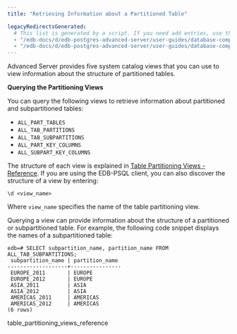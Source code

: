 ```yaml
---
title: "Retrieving Information about a Partitioned Table"

legacyRedirectsGenerated:
  # This list is generated by a script. If you need add entries, use the `legacyRedirects` key.
  - "/edb-docs/d/edb-postgres-advanced-server/user-guides/database-compatibility-table-partitioning-guide/13/retrieving_information_about_a_partitioned_table.html"
  - "/edb-docs/d/edb-postgres-advanced-server/user-guides/database-compatibility-table-partitioning-guide/latest/retrieving_information_about_a_partitioned_table.html"
---
```


<div id="retrieving_information_about_a_partitioned_table" class="registered_link"></div>

Advanced Server provides five system catalog views that you can use to view information about the structure of partitioned tables.

**Querying the Partitioning Views**

You can query the following views to retrieve information about partitioned and subpartitioned tables:

-   `ALL_PART_TABLES`
-   `ALL_TAB_PARTITIONS`
-   `ALL_TAB_SUBPARTITIONS`
-   `ALL_PART_KEY_COLUMNS`
-   `ALL_SUBPART_KEY_COLUMNS`

The structure of each view is explained in [Table Partitioning Views - Reference](01_table_partitioning_views_reference/#table_partitioning_views_reference). If you are using the EDB-PSQL client, you can also discover the structure of a view by entering:

 `\d <view_name>`

Where `view_name` specifies the name of the table partitioning view.

Querying a view can provide information about the structure of a partitioned or subpartitioned table. For example, the following code snippet displays the names of a subpartitioned table:

```text
edb=# SELECT subpartition_name, partition_name FROM ALL_TAB_SUBPARTITIONS;
 subpartition_name | partition_name
-------------------+----------------
 EUROPE_2011       | EUROPE
 EUROPE_2012       | EUROPE
 ASIA_2011         | ASIA
 ASIA_2012         | ASIA
 AMERICAS_2011     | AMERICAS
 AMERICAS_2012     | AMERICAS
(6 rows)
```

<div class="toctree" maxdepth="3">

table_partitioning_views_reference

</div>
